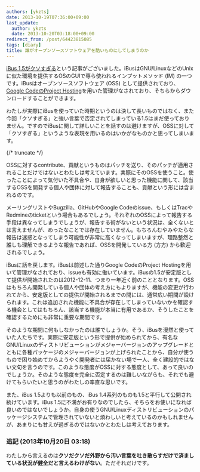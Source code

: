 ```yaml
---
authors: [ykzts]
date: 2013-10-19T07:36:00+09:00
last_update:
  author: ykzts
  date: 2013-10-20T03:18:00+09:00
redirect_from: /post/64423815085
tags: [diary]
title: 誰がオープンソースソフトウェアを酷いものにしてしまうのか
---
```


[iBus 1.5がクソすぎる](http://cpplover.blogspot.com/2013/10/ibus-15.html)という記事がございました。iBusはGNU/LinuxなどのUnixに似た環境を提供するOSのGUIで専ら使われるインプットメソッド (IM) の一つです。iBusはオープンソースソフトウェア (OSS) として提供されており、[Google CodeのProject Hosting](https://code.google.com/p/ibus/)を用いた管理がなされており、そちらからダウンロードすることができます。

わたしが実際にiBusを使っていた時期というのは決して長いものではなく、また今回「クソすぎる」と強い言葉で否定されてしまっている1.5はまだ使っておりません。ですのでiBusに関して詳しいことを話すのは避けますが、OSSに対して「クソすぎる」というような表現を用いるのはいかがなものかと思ってしまいます。

{/* truncate */}

OSSに対するcontribute、貢献というものはパッチを送り、そのパッチが適用されることだけではないとわたしは考えています。実際にそのOSSを使うこと。使ったことによって気付いた不具合や、自身が欲しいと思った機能に関して、該当するOSSを開発する個人や団体に対して報告することも、貢献という形には含まれるのです。

メーリングリストやBugzilla、GitHubやGoogle Codeのissue、もしくはTracやRedmineのticketという場合もあるでしょう。それぞれのOSSによって報告する手段は異なってしまうでしょうが、報告する術がないという状況は、全くないとは言えませんが、めったなことでは存在していません。もちろんむやみやたらな報告は迷惑となってしまう可能性が非常に高くなってしまいますが、理路整然と誰しも理解できるような報告であれば、OSSを開発している方 (方方) から歓迎されるでしょう。

iBusに話を戻します。iBusは前述した通りGoogle CodeのProject Hostingを用いて管理がなされており、issueも有効に働いています。iBusの1.5が安定版として提供が開始されたのは2012-12-11、つまり一年近く前のこととなります。OSSはもちろん開発している個人や団体の考え方にもよりますが、機能の変更が行われてから、安定版としての提供が開始されるまでの間には、通常広い期間が設けられます。これは追加された機能に不具合が存在してしまっていないかを確認する機会としてはもちろん、該当する機能が本当に有用であるか、そうしたことを確認するためにも非常に重要な期間です。

そのような期間に何もしなかったのは誰でしょうか。そう、iBusを漫然と使っていた人たちです。実際に安定版という形で提供が始められてから、有名なGNU/Linuxのディストリビューションがメジャーバージョンのアップグレードとともに各種パッケージのメジャーバージョンが上げられたことから、自分が使うもので困り始めてからようやく開発者には届かない場で一人、全く建設的ではない文句を言うのです。このような態度がOSSに対する態度として、あって良いのでしょうか。そのような態度を完全に否定するのは難しいながらも、それでも避けてもらいたいと思うのがわたしの率直な思いです。

また、iBus 1.5よりも以前のもの、iBus 1.4系列のものも1.5と平行して公開され続けています。iBus 1.5に不満がお有りなのでしたら、そちらをお使いになれば良いのではないでしょうか。自身の使うGNU/Linuxディストリビューションのパッケージシステムで管理されていないと煩わしいと考えているのかもしれませんが、あまりにも甘えが過ぎるのではないかとわたしは考えております。

### 追記 (2013年10月20日 03:18)

わたしから言えるのは**クソだクソだ外野から汚い言葉を吐き散らすだけで済ましている状況が健全だと言えるわけがない**。ただそれだけです。
